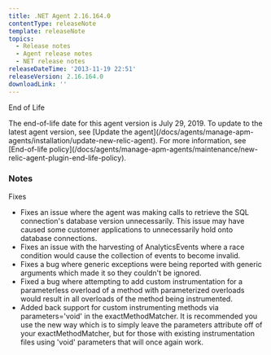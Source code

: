 ```yaml
---
title: .NET Agent 2.16.164.0
contentType: releaseNote
template: releaseNote
topics:
  - Release notes
  - Agent release notes
  - NET release notes
releaseDateTime: '2013-11-19 22:51'
releaseVersion: 2.16.164.0
downloadLink: ''
---
```


End of Life

<Callout variant="important">
  The end-of-life date for this agent version is July 29, 2019. To update to the latest agent version, see [Update the agent](/docs/agents/manage-apm-agents/installation/update-new-relic-agent). For more information, see [End-of-life policy](/docs/agents/manage-apm-agents/maintenance/new-relic-agent-plugin-end-life-policy).
</Callout>

### Notes

Fixes

* Fixes an issue where the agent was making calls to retrieve the SQL connection's database version unnecessarily. This issue may have caused some customer applications to unnecessarily hold onto database connections.
* Fixes an issue with the harvesting of AnalyticsEvents where a race condition would cause the collection of events to become invalid.
* Fixes a bug where generic exceptions were being reported with generic arguments which made it so they couldn't be ignored.
* Fixed a bug where attempting to add custom instrumentation for a parameterless overload of a method with parameterized overloads would result in all overloads of the method being instrumented.
* Added back support for custom instrumenting methods via parameters='void' in the exactMethodMatcher. It is recommended you use the new way which is to simply leave the parameters attribute off of your exactMethodMatcher, but for those with existing instrumentation files using 'void' parameters that will once again work.
